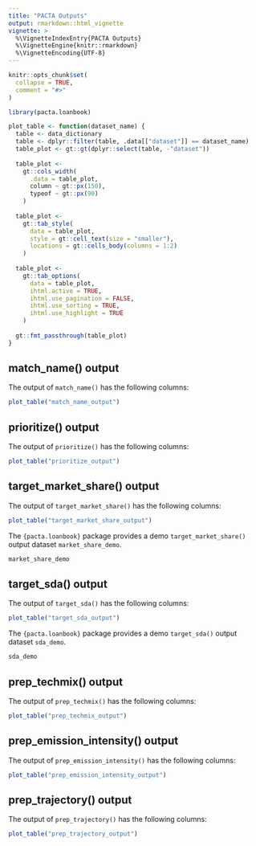 ```yaml
---
title: "PACTA Outputs"
output: rmarkdown::html_vignette
vignette: >
  %\VignetteIndexEntry{PACTA Outputs}
  %\VignetteEngine{knitr::rmarkdown}
  %\VignetteEncoding{UTF-8}
---
```


```r
knitr::opts_chunk$set(
  collapse = TRUE,
  comment = "#>"
)
```

```r
library(pacta.loanbook)

plot_table <- function(dataset_name) {
  table <- data_dictionary
  table <- dplyr::filter(table, .data[["dataset"]] == dataset_name)
  table_plot <- gt::gt(dplyr::select(table, -"dataset"))
  
  table_plot <- 
    gt::cols_width(
      .data = table_plot,
      column ~ gt::px(150),
      typeof ~ gt::px(90)
    )
  
  table_plot <-
    gt::tab_style(
      data = table_plot,
      style = gt::cell_text(size = "smaller"),
      locations = gt::cells_body(columns = 1:2)
    )
  
  table_plot <-
    gt::tab_options(
      data = table_plot,
      ihtml.active = TRUE,
      ihtml.use_pagination = FALSE,
      ihtml.use_sorting = TRUE,
      ihtml.use_highlight = TRUE
    )
  
  gt::fmt_passthrough(table_plot)
}
```

## match_name() output

The output of `match_name()` has the following columns:

```r
plot_table("match_name_output")
```

## prioritize() output

The output of `prioritize()` has the following columns:

```r
plot_table("prioritize_output")
```

## target_market_share() output

The output of `target_market_share()` has the following columns:

```r
plot_table("target_market_share_output")
```

The `{pacta.loanbook}` package provides a demo `target_market_share()` output dataset `market_share_demo`.

```r
market_share_demo
```

## target_sda() output

The output of `target_sda()` has the following columns:

```r
plot_table("target_sda_output")
```

The `{pacta.loanbook}` package provides a demo `target_sda()` output dataset `sda_demo`.

```r
sda_demo
```

## prep_techmix() output

The output of `prep_techmix()` has the following columns:

```r
plot_table("prep_techmix_output")
```

## prep_emission_intensity() output

The output of `prep_emission_intensity()` has the following columns:

```r
plot_table("prep_emission_intensity_output")
```

## prep_trajectory() output

The output of `prep_trajectory()` has the following columns:

```r
plot_table("prep_trajectory_output")
```
